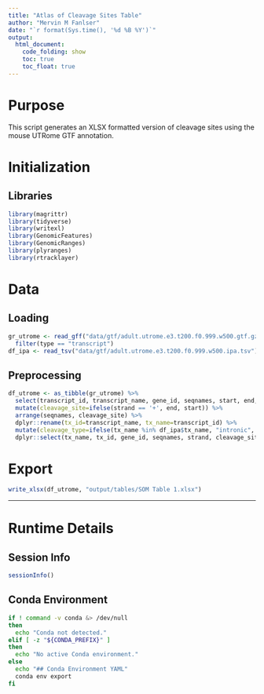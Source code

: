 ```yaml
---
title: "Atlas of Cleavage Sites Table"
author: "Mervin M Fanlser"
date: "`r format(Sys.time(), '%d %B %Y')`"
output: 
  html_document: 
    code_folding: show
    toc: true
    toc_float: true
---
```


# Purpose

This script generates an XLSX formatted version of cleavage sites using the mouse
UTRome GTF annotation.

# Initialization

## Libraries
```r
library(magrittr)
library(tidyverse)
library(writexl)
library(GenomicFeatures)
library(GenomicRanges)
library(plyranges)
library(rtracklayer)
```

# Data
## Loading
```r
gr_utrome <- read_gff("data/gtf/adult.utrome.e3.t200.f0.999.w500.gtf.gz") %>%
  filter(type == "transcript")
df_ipa <- read_tsv("data/gtf/adult.utrome.e3.t200.f0.999.w500.ipa.tsv")
```

## Preprocessing
```r
df_utrome <- as_tibble(gr_utrome) %>%
  select(transcript_id, transcript_name, gene_id, seqnames, start, end, strand) %>%
  mutate(cleavage_site=ifelse(strand == '+', end, start)) %>%
  arrange(seqnames, cleavage_site) %>%
  dplyr::rename(tx_id=transcript_name, tx_name=transcript_id) %>%
  mutate(cleavage_type=ifelse(tx_name %in% df_ipa$tx_name, "intronic", "last_exon")) %>%
  dplyr::select(tx_name, tx_id, gene_id, seqnames, strand, cleavage_site, cleavage_type)
```

# Export
```r
write_xlsx(df_utrome, "output/tables/SOM Table 1.xlsx")
```


---

# Runtime Details
## Session Info
```r
sessionInfo()
```

## Conda Environment
```bash
if ! command -v conda &> /dev/null
then
  echo "Conda not detected."
elif [ -z "${CONDA_PREFIX}" ]
then
  echo "No active Conda environment."
else
  echo "## Conda Environment YAML"
  conda env export
fi
```
